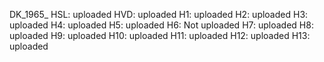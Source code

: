 DK_1965_
HSL: uploaded
HVD: uploaded
H1: uploaded
H2: uploaded
H3: uploaded
H4: uploaded
H5: uploaded
H6: Not uploaded
H7: uploaded
H8: uploaded
H9: uploaded
H10: uploaded
H11: uploaded
H12: uploaded
H13: uploaded
